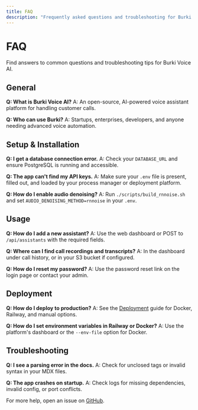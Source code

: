 ```yaml
---
title: FAQ
description: "Frequently asked questions and troubleshooting for Burki Voice AI"
---
```


# FAQ

Find answers to common questions and troubleshooting tips for Burki Voice AI.

## General
**Q: What is Burki Voice AI?**
A: An open-source, AI-powered voice assistant platform for handling customer calls.

**Q: Who can use Burki?**
A: Startups, enterprises, developers, and anyone needing advanced voice automation.

## Setup & Installation
**Q: I get a database connection error.**
A: Check your `DATABASE_URL` and ensure PostgreSQL is running and accessible.

**Q: The app can't find my API keys.**
A: Make sure your `.env` file is present, filled out, and loaded by your process manager or deployment platform.

**Q: How do I enable audio denoising?**
A: Run `./scripts/build_rnnoise.sh` and set `AUDIO_DENOISING_METHOD=rnnoise` in your `.env`.

## Usage
**Q: How do I add a new assistant?**
A: Use the web dashboard or POST to `/api/assistants` with the required fields.

**Q: Where can I find call recordings and transcripts?**
A: In the dashboard under call history, or in your S3 bucket if configured.

**Q: How do I reset my password?**
A: Use the password reset link on the login page or contact your admin.

## Deployment
**Q: How do I deploy to production?**
A: See the [Deployment](deployment) guide for Docker, Railway, and manual options.

**Q: How do I set environment variables in Railway or Docker?**
A: Use the platform's dashboard or the `--env-file` option for Docker.

## Troubleshooting
**Q: I see a parsing error in the docs.**
A: Check for unclosed tags or invalid syntax in your MDX files.

**Q: The app crashes on startup.**
A: Check logs for missing dependencies, invalid config, or port conflicts.

For more help, open an issue on [GitHub](https://github.com/meeran03/burki/issues). 